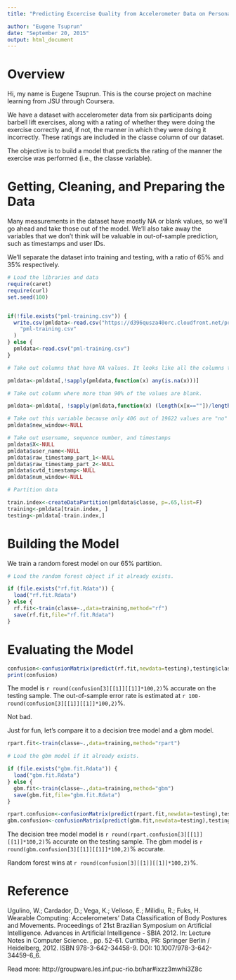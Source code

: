 ```yaml
---
title: "Predicting Excercise Quality from Accelerometer Data on Personal Fitness Devices (Course Project for Machine Learning)"

author: "Eugene Tsuprun"
date: "September 20, 2015"
output: html_document
---
```


# Overview

Hi, my name is Eugene Tsuprun. This is the course project on machine learning from JSU through Coursera.

We have a dataset with accelerometer data from six participants doing barbell lift exercises, along with a rating of whether they were doing the exercise correctly and, if not, the manner in which they were doing it incorrectly.  These ratings are included in the classe column of our dataset.

The objective is to build a model that predicts the rating of the manner the exercise was performed (i.e., the classe variable).


# Getting, Cleaning, and Preparing the Data

Many measurements in the dataset have mostly NA or blank values, so we'll go ahead and take those out of the model. We'll also take away the variables that we don't think will be valuable in out-of-sample prediction, such as timestamps and user IDs.

We'll separate the dataset into training and testing, with a ratio of 65% and 35% respectively.


```r
# Load the libraries and data
require(caret)
require(curl)
set.seed(100)


if(!file.exists("pml-training.csv")) {
  write.csv(pmldata<-read.csv("https://d396qusza40orc.cloudfront.net/predmachlearn/pml-training.csv"),
    "pml-training.csv"
  )
} else {
  pmldata<-read.csv("pml-training.csv")  
}

# Take out columns that have NA values. It looks like all the columns that have any NA values have a lot of them, so we won't take them into account. 

pmldata<-pmldata[,!sapply(pmldata,function(x) any(is.na(x)))]

# Take out column where more than 90% of the values are blank.

pmldata<-pmldata[, !sapply(pmldata,function(x) (length(x[x==""])/length(x)>.9))]

# Take out this variable because only 406 out of 19622 values are "no" (the rest are "yes").
pmldata$new_window<-NULL

# Take out username, sequence number, and timestamps
pmldata$X<-NULL
pmldata$user_name<-NULL
pmldata$raw_timestamp_part_1<-NULL
pmldata$raw_timestamp_part_2<-NULL
pmldata$cvtd_timestamp<-NULL
pmldata$num_window<-NULL

# Partition data 

train.index<-createDataPartition(pmldata$classe, p=.65,list=F)
training<-pmldata[train.index, ]
testing<-pmldata[-train.index,]
```

# Building the Model

We train a random forest model on our 65% partition.

```r

# Load the random forest object if it already exists. 

if (file.exists("rf.fit.Rdata")) {
  load("rf.fit.Rdata")
} else {
  rf.fit<-train(classe~.,data=training,method="rf")
  save(rf.fit,file="rf.fit.Rdata")
}

```

# Evaluating the Model

```r

confusion<-confusionMatrix(predict(rf.fit,newdata=testing),testing$classe)
print(confusion)
```

The model is `r round(confusion[3][[1]][[1]]*100,2)`% accurate on the testing sample. The out-of-sample error rate is estimated at  `r 100-round(confusion[3][[1]][[1]]*100,2)`%.

Not bad.

Just for fun, let's compare it to a decision tree model and a gbm model.

```r

rpart.fit<-train(classe~.,data=training,method="rpart")

# Load the gbm model if it already exists. 

if (file.exists("gbm.fit.Rdata")) {
  load("gbm.fit.Rdata")
} else {
  gbm.fit<-train(classe~.,data=training,method="gbm")
  save(gbm.fit,file="gbm.fit.Rdata")
}

rpart.confusion<-confusionMatrix(predict(rpart.fit,newdata=testing),testing$classe)
gbm.confusion<-confusionMatrix(predict(gbm.fit,newdata=testing),testing$classe)


```

The decision tree model model is `r round(rpart.confusion[3][[1]][[1]]*100,2)`% accurate on the testing sample. The gbm model is `r round(gbm.confusion[3][[1]][[1]]*100,2)`% accurate.

Random forest wins at `r round(confusion[3][[1]][[1]]*100,2)`%.


# Reference

Ugulino, W.; Cardador, D.; Vega, K.; Velloso, E.; Milidiu, R.; Fuks, H. Wearable Computing: Accelerometers' Data Classification of Body Postures and Movements. Proceedings of 21st Brazilian Symposium on Artificial Intelligence. Advances in Artificial Intelligence - SBIA 2012. In: Lecture Notes in Computer Science. , pp. 52-61. Curitiba, PR: Springer Berlin / Heidelberg, 2012. ISBN 978-3-642-34458-9. DOI: 10.1007/978-3-642-34459-6_6.

Read more: http://groupware.les.inf.puc-rio.br/har#ixzz3mwhi3Z8c

